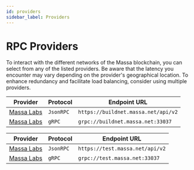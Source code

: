 ```yaml
---
id: providers
sidebar_label: Providers
---
```



# RPC Providers

To interact with the different networks of the Massa blockchain, you can select from any of the listed providers.
Be aware that the latency you encounter may vary depending on the provider's geographical location.
To enhance redundancy and facilitate load balancing, consider using multiple providers.

<Tabs>
  <TabItem value="buildnet" label="👷 BuildNet" default>
    <table>
      <thead>
        <tr>
          <th>Provider</th>
          <th>Protocol</th>
          <th>Endpoint URL</th>
        </tr>
      </thead>
        <tbody>
        <tr>
          <td><a href="/docs/build/networks-faucets/public-networks">Massa Labs</a></td>
          <td><code>JsonRPC</code></td>
          <td><code>https://buildnet.massa.net/api/v2</code></td>
        </tr>
        <tr>
          <td><a href="/docs/build/networks-faucets/public-networks">Massa Labs</a></td>
          <td><code>gRPC</code></td>
          <td><code>grpc://buildnet.massa.net:33037</code></td>
        </tr>
        </tbody>
    </table>
  </TabItem>
  <TabItem value="testnet" label="🧑‍🔬 SecurNet">
    <table>
      <thead>
        <tr>
          <th>Provider</th>
          <th>Protocol</th>
          <th>Endpoint URL</th>
        </tr>
      </thead>
        <tbody>
        <tr>
          <td><a href="/docs/build/networks-faucets/public-networks">Massa Labs</a></td>
          <td><code>JsonRPC</code></td>
          <td><code>https://test.massa.net/api/v2</code></td>
        </tr>
        <tr>
          <td><a href="/docs/build/networks-faucets/public-networks">Massa Labs</a></td>
          <td><code>gRPC</code></td>
          <td><code>grpc://test.massa.net:33037</code></td>
        </tr>
        </tbody>
    </table>
  </TabItem>
</Tabs>
